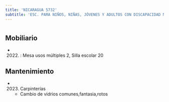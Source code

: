 ```yaml
---
title: 'NICARAGUA 5732'
subtitle: 'ESC. PARA NIÑOS, NIÑAS, JÓVENES Y ADULTOS CON DISCAPACIDAD MENTAL Y FORMACIÓN INTEGRAL N° 04 DR. RAFAEL  ARCONE'
---
```


#


## Mobiliario

*  (2022) : Mesa usos múltiples 2, Silla escolar 20 





## Mantenimiento

*  (2023) Carpinterías 
    + Cambio de vidrios comunes,fantasia,rotos



